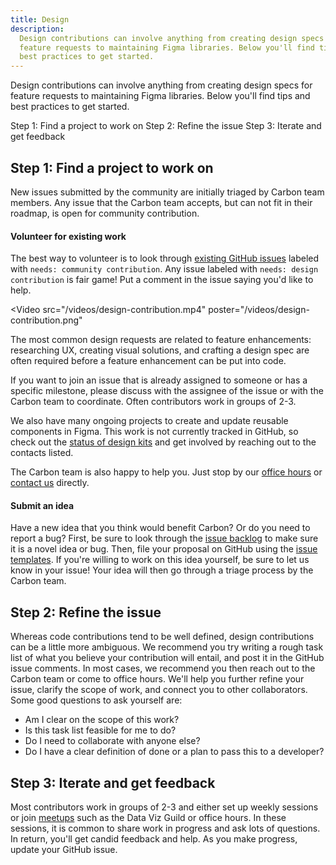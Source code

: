 ```yaml
---
title: Design
description:
  Design contributions can involve anything from creating design specs for
  feature requests to maintaining Figma libraries. Below you'll find tips and
  best practices to get started.
---
```



<PageDescription>

Design contributions can involve anything from creating design specs for feature
requests to maintaining Figma libraries. Below you'll find tips and best
practices to get started.

</PageDescription>

<AnchorLinks>

<AnchorLink>Step 1: Find a project to work on</AnchorLink>
<AnchorLink>Step 2: Refine the issue</AnchorLink>
<AnchorLink>Step 3: Iterate and get feedback</AnchorLink>

</AnchorLinks>

## Step 1: Find a project to work on

New issues submitted by the community are initially triaged by Carbon team
members. Any issue that the Carbon team accepts, but can not fit in their
roadmap, is open for community contribution.

#### Volunteer for existing work

The best way to volunteer is to look through
[existing GitHub issues](https://github.com/carbon-design-system/carbon/issues?q=is%3Aopen+is%3Aissue+label%3A%22needs%3A+community+contribution%22+)
labeled with `needs: community contribution`. Any issue labeled with
`needs: design contribution` is fair game! Put a comment in the issue saying
you'd like to help.

<Video
  src="/videos/design-contribution.mp4"
  poster="/videos/design-contribution.png"
>
  <track
    kind="captions"
    default
    src="/videos/vtt/cdesignode-contribuion.vtt"
    srcLang="en"
  />
</Video>

The most common design requests are related to feature enhancements: researching
UX, creating visual solutions, and crafting a design spec are often required
before a feature enhancement can be put into code.

If you want to join an issue that is already assigned to someone or has a
specific milestone, please discuss with the assignee of the issue or with the
Carbon team to coordinate. Often contributors work in groups of 2-3.

We also have many ongoing projects to create and update reusable components in
Figma. This work is not currently tracked in GitHub, so check out the
[status of design kits](https://www.figma.com/file/CFMtqV5Nztdbm0mi2UiDLg/Library-%2B-Template-Planning?type=design&node-id=3713-26762&mode=design&t=HqvAYXUeccKNMstT-0)
and get involved by reaching out to the contacts listed.

The Carbon team is also happy to help you. Just stop by our
[office hours](/whats-happening/meetups/) or [contact us](/help/contact-us/)
directly.

#### Submit an idea

Have a new idea that you think would benefit Carbon? Or do you need to report a
bug? First, be sure to look through the
[issue backlog](https://github.com/carbon-design-system/carbon/issues) to make
sure it is a novel idea or bug. Then, file your proposal on GitHub using the
[issue templates](https://github.com/carbon-design-system/carbon/issues/new/choose).
If you're willing to work on this idea yourself, be sure to let us know in your
issue! Your idea will then go through a triage process by the Carbon team.

## Step 2: Refine the issue

Whereas code contributions tend to be well defined, design contributions can be
a little more ambiguous. We recommend you try writing a rough task list of what
you believe your contribution will entail, and post it in the GitHub issue
comments. In most cases, we recommend you then reach out to the Carbon team or
come to office hours. We'll help you further refine your issue, clarify the
scope of work, and connect you to other collaborators. Some good questions to
ask yourself are:

- Am I clear on the scope of this work?
- Is this task list feasible for me to do?
- Do I need to collaborate with anyone else?
- Do I have a clear definition of done or a plan to pass this to a developer?

## Step 3: Iterate and get feedback

Most contributors work in groups of 2-3 and either set up weekly sessions or
join [meetups](/whats-happening/meetups/#carbon-office-hours) such as the Data
Viz Guild or office hours. In these sessions, it is common to share work in
progress and ask lots of questions. In return, you'll get candid feedback and
help. As you make progress, update your GitHub issue.
